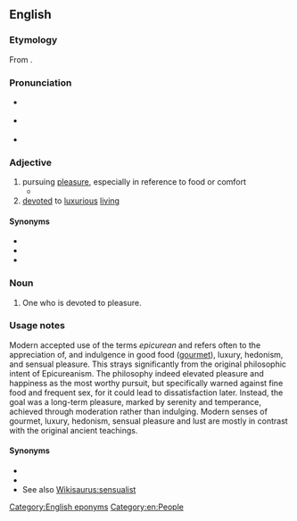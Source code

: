{{also|Epicurean}}
==English==

===Etymology===
From {{m|en|Epicurean||follower of Epicureanism}}.

===Pronunciation===
* {{a|UK}} {{IPA|/ˌepɪkjʊəˈɹiːən/|lang=en}}
* {{a|US}} {{IPA|/ˌepɪkjʊˈɹiːən/|lang=en}}
* {{audio|En-us-epicurean.ogg|Audio (US)|lang=en}}

===Adjective===
{{en-adj}}

# pursuing [[pleasure]], especially in reference to food or comfort
#* {{quote-text|year=1847|author=George Frederick Augustus Ruxton|title=Adventures in Mexico and the Rocky Mountains|page=267|passage=The powers of the Canadian voyageurs and hunters in the consumption of meat strike the greenhorn with wonder and astonishment; and are only equalled by the gastronomical capabilities exhibited by Indian dogs, both following the same plan in their '''epicurean''' gorgings.}}
# [[devote]]d to [[luxurious]] [[live|living]]

====Synonyms====
* {{l|en|gluttonous}}
* {{l|en|hedonistic}}
* {{l|en|libertine}}

===Noun===
{{en-noun}}

# One who is devoted to pleasure.

===Usage notes===
Modern accepted use of the terms ''epicurean'' and {{m|en|Epicureanism}} refers often to the appreciation of, and indulgence in good food ([[gourmet]]), luxury, hedonism, and sensual pleasure. This strays significantly from the original philosophic intent of Epicureanism. The philosophy indeed elevated pleasure and happiness as the most worthy pursuit, but specifically warned against fine food and frequent sex, for it could lead to dissatisfaction later. Instead, the goal was a long-term pleasure, marked by serenity and temperance, achieved through moderation rather than indulging. Modern senses of gourmet, luxury, hedonism, sensual pleasure and lust are mostly in contrast with the original ancient teachings.

====Synonyms====
* {{l|en|glutton}}
* {{l|en|hedonist}}
* See also [[Wikisaurus:sensualist]]

[[Category:English eponyms]]
[[Category:en:People]]